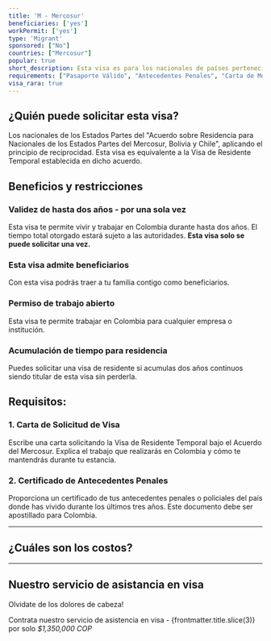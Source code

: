 ```yaml
---
title: 'M - Mercosur'
beneficiaries: ['yes']
workPermit: ['yes']
type: 'Migrant'
sponsored: ["No"]
countries: ["Mercosur"]
popular: true
short_description: Esta visa es para los nacionales de países pertenecientes al tratado de Mercosur, Bolivia yChile.
requirements: ["Pasaporte Válido", "Antecedentes Penales", "Carta de Motivación"]
visa_rara: true
---
```


## ¿Quién puede solicitar esta visa?

Los nacionales de los Estados Partes del "Acuerdo sobre Residencia para Nacionales de los Estados Partes del Mercosur, Bolivia y Chile", aplicando el principio de reciprocidad. Esta visa es equivalente a la Visa de Residente Temporal establecida en dicho acuerdo.

## Beneficios y restricciones

### **Validez de hasta dos años - por una sola vez**

Esta visa te permite vivir y trabajar en Colombia durante hasta dos años. El tiempo total otorgado estará sujeto a las autoridades. **Esta visa solo se puede solicitar una vez.**

### **Esta visa admite beneficiarios**

Con esta visa podrás traer a tu familia contigo como beneficiarios.

### Permiso de trabajo **abierto**

Esta visa te permite trabajar en Colombia para cualquier empresa o institución.

### **Acumulación de tiempo para residencia**

Puedes solicitar una visa de residente si acumulas dos años continuos siendo titular de esta visa sin perderla.

## Requisitos:

### **1. Carta de Solicitud de Visa**

Escribe una carta solicitando la Visa de Residente Temporal bajo el Acuerdo del Mercosur. Explica el trabajo que realizarás en Colombia y cómo te mantendrás durante tu estancia.

### **2. Certificado de Antecedentes Penales**

Proporciona un certificado de tus antecedentes penales o policiales del país donde has vivido durante los últimos tres años. Este documento debe ser apostillado para Colombia.

---
## ¿Cuáles son los costos?

<VisaCosts
    studyFees="55"
    issuanceFees="270"
    apostille={false}
    translation={false}
/>

---

## Nuestro servicio de asistancia en visa

Olvidate de los dolores de cabeza!

Contrata nuestro servicio de asistencia en visa - {frontmatter.title.slice(3)} por solo *$1,350,000 COP*